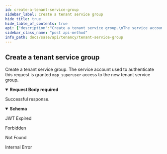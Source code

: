 ```yaml
---
id: create-a-tenant-service-group
sidebar_label: Create a tenant service group
hide_title: true
hide_table_of_contents: true
api: {"description":"Create a tenant service group.\nThe service account used to authenticate this request\nis granted `msp_superuser` access to the new tenant\nservice group.\n","operationId":"post-tenancy-v1-tenant_service_groups","requestBody":{"content":{"application/json":{"schema":{"allOf":[{"properties":{"display_name":{"description":"The tenant service group's display name.\n","example":"Example TSG","type":"string"},"parent_id":{"allOf":[{"allOf":[{"description":"A unique identifier.","example":"1378242802","maxLength":10,"minLength":10,"pattern":"^1[0-9]+$","readOnly":true,"type":"string"}],"example":1995877003,"readOnly":false,"type":"string"}],"description":"The TSG ID for this tenant service group's parent.\n"},"support_contact":{"description":"The email address of the person or organization that should\nbe contacted for support of this TSG.\n","example":"user@example.com","type":"string"},"vertical":{"description":"A token that identifies the business vertical supported by the SASE\nproducts managed by this TSG.\n","enum":["High Tech","Education","Manufacturing","Hospitality","Professional & Legal Services","Wholesale & Retail","Finance","Telecommunications","State & Local Government","Transportation & Logistics","Federal Government","Media & Entertainment","Nonclassifiable Establishments","Healthcare","Utilities & Energy","Insurance","Agriculture","Pharma & Life Sciences","Construction","Aerospace & Defense","Real Estate","Restaurant/Food Industry","Other"],"example":"High Tech","type":"string"}},"required":["display_name"],"type":"object"}],"type":"object"}}},"required":true},"responses":{"200":{"content":{"application/json":{"schema":{"allOf":[{"allOf":[{"properties":{"display_name":{"description":"The tenant service group's display name.\n","example":"Example TSG","type":"string"},"id":{"allOf":[{"description":"A unique identifier.","example":"1378242802","maxLength":10,"minLength":10,"pattern":"^1[0-9]+$","readOnly":true,"type":"string"}],"description":"The tenant service group's ID.","readOnly":true},"parent_id":{"allOf":[{"allOf":[{"description":"A unique identifier.","example":"1378242802","maxLength":10,"minLength":10,"pattern":"^1[0-9]+$","readOnly":true,"type":"string"}],"example":1995877003,"readOnly":false,"type":"string"}],"description":"The TSG ID for this tenant service group's parent.\n"},"support_contact":{"description":"The email address of the person or organization that should\nbe contacted for support of this TSG.\n","example":"user@example.com","type":"string"},"vertical":{"description":"A token that identifies the business vertical supported by the SASE\nproducts managed by this TSG.\n","enum":["High Tech","Education","Manufacturing","Hospitality","Professional & Legal Services","Wholesale & Retail","Finance","Telecommunications","State & Local Government","Transportation & Logistics","Federal Government","Media & Entertainment","Nonclassifiable Establishments","Healthcare","Utilities & Energy","Insurance","Agriculture","Pharma & Life Sciences","Construction","Aerospace & Defense","Real Estate","Restaurant/Food Industry","Other"],"example":"High Tech","type":"string"}},"required":["id"],"type":"object"}],"type":"object"}]}}},"description":"Successful response."},"400":{"content":{"application/json":{"examples":{"Children Limit":{"value":{"error":"Bad Request","message":"A Tenant Service Group can have at most {integer} direct children.","statusCode":400}},"Depth Limit":{"value":{"error":"Bad Request","message":"A Tenant Service Group can be at most {integer} levels deep.","statusCode":400}},"Name Conflict":{"value":{"error":"Bad Request","message":"A Tenant Service Group of that name already exists.","statusCode":400}},"Size Limit":{"value":{"error":"Bad Request","message":"One Tenant Service Group Hierarchy can have at most {integer} children.","statusCode":400}}}}},"description":""},"401":{"content":{"text/plain":{"examples":{"Jwt Expired":{"value":"Jwt is expired"}}}},"description":"JWT Expired"},"403":{"content":{"application/json":{"examples":{"Forbidden":{"value":{"error":"Forbidden","message":"Forbidden","statusCode":403}}}}},"description":"Forbidden"},"404":{"content":{"application/json":{"examples":{"Tenant Service Group Not Found":{"value":{"error":"Not Found","message":"Not Found","statusCode":404}}}}},"description":"Not Found"},"500":{"content":{"application/json":{"examples":{"Internal Error":{"value":{"error":"Internal Server Error","message":"An internal server error occurred","statusCode":500}}}}},"description":"Internal Error"}},"security":[{"Bearer":[]}],"tags":["TenantServiceGroup"],"parameters":[],"method":"post","path":"/tenancy/v1/tenant_service_groups","servers":[{"url":"/"}],"securitySchemes":{"Bearer":{"scheme":"bearer","type":"http"}},"jsonRequestBodyExample":{"display_name":"Example TSG","parent_id":{},"support_contact":"user@example.com","vertical":"High Tech"},"info":{"contact":{},"description":"Manages tenant service groups.\n","title":"Tenant Service Group","version":"1.0"},"postman":{"name":"Create a tenant service group","description":{"content":"Create a tenant service group.\nThe service account used to authenticate this request\nis granted `msp_superuser` access to the new tenant\nservice group.\n","type":"text/plain"},"url":{"path":["tenancy","v1","tenant_service_groups"],"host":["{{baseUrl}}"],"query":[],"variable":[]},"header":[{"key":"Content-Type","value":"application/json"},{"key":"Accept","value":"application/json"}],"method":"POST","body":{"mode":"raw","raw":"\"\"","options":{"raw":{"language":"json"}}},"auth":{"type":"bearer","bearer":[{"type":"any","value":"<Bearer Token>","key":"token"}]}}}
sidebar_class_name: "post api-method"
info_path: docs/sase/api/tenancy/tenant-service-group
---
```



## Create a tenant service group



Create a tenant service group.
The service account used to authenticate this request
is granted `msp_superuser` access to the new tenant
service group.


<details style={{}} data-collapsed={false} open={true}><summary style={{"textAlign":"left"}}><strong>Request Body</strong><strong style={{"fontSize":"var(--ifm-code-font-size)","color":"var(--openapi-required)"}}> required</strong></summary><div style={{"textAlign":"left","marginLeft":"1rem"}}></div><ul style={{"marginLeft":"1rem"}}><SchemaItem collapsible={false} name={"display_name"} required={true} schemaDescription={"The tenant service group's display name.\n"} schemaName={"string"} qualifierMessage={undefined}></SchemaItem><SchemaItem collapsible={false} name={"parent_id"} required={false} schemaDescription={"The TSG ID for this tenant service group's parent.\n"} schemaName={"string"} qualifierMessage={"**Possible values:** 10 ≤ length ≤ 10, Value must match regular expression `^1[0-9]+$`"}></SchemaItem><SchemaItem collapsible={false} name={"support_contact"} required={false} schemaDescription={"The email address of the person or organization that should\nbe contacted for support of this TSG.\n"} schemaName={"string"} qualifierMessage={undefined}></SchemaItem><SchemaItem collapsible={false} name={"vertical"} required={false} schemaDescription={"A token that identifies the business vertical supported by the SASE\nproducts managed by this TSG.\n"} schemaName={"string"} qualifierMessage={"**Possible values:** [`High Tech`, `Education`, `Manufacturing`, `Hospitality`, `Professional & Legal Services`, `Wholesale & Retail`, `Finance`, `Telecommunications`, `State & Local Government`, `Transportation & Logistics`, `Federal Government`, `Media & Entertainment`, `Nonclassifiable Establishments`, `Healthcare`, `Utilities & Energy`, `Insurance`, `Agriculture`, `Pharma & Life Sciences`, `Construction`, `Aerospace & Defense`, `Real Estate`, `Restaurant/Food Industry`, `Other`]"}></SchemaItem></ul></details><div><ApiTabs><TabItem label={"200"} value={"200"}><div>

Successful response.

</div><div><details style={{}} data-collapsed={false} open={true}><summary style={{"textAlign":"left"}}><strong>Schema</strong></summary><div style={{"textAlign":"left","marginLeft":"1rem"}}></div><ul style={{"marginLeft":"1rem"}}><SchemaItem collapsible={false} name={"display_name"} required={false} schemaDescription={"The tenant service group's display name.\n"} schemaName={"string"} qualifierMessage={undefined}></SchemaItem><SchemaItem collapsible={false} name={"id"} required={true} schemaDescription={"The tenant service group's ID."} schemaName={"string"} qualifierMessage={"**Possible values:** 10 ≤ length ≤ 10, Value must match regular expression `^1[0-9]+$`"}></SchemaItem><SchemaItem collapsible={false} name={"parent_id"} required={false} schemaDescription={"The TSG ID for this tenant service group's parent.\n"} schemaName={"string"} qualifierMessage={"**Possible values:** 10 ≤ length ≤ 10, Value must match regular expression `^1[0-9]+$`"}></SchemaItem><SchemaItem collapsible={false} name={"support_contact"} required={false} schemaDescription={"The email address of the person or organization that should\nbe contacted for support of this TSG.\n"} schemaName={"string"} qualifierMessage={undefined}></SchemaItem><SchemaItem collapsible={false} name={"vertical"} required={false} schemaDescription={"A token that identifies the business vertical supported by the SASE\nproducts managed by this TSG.\n"} schemaName={"string"} qualifierMessage={"**Possible values:** [`High Tech`, `Education`, `Manufacturing`, `Hospitality`, `Professional & Legal Services`, `Wholesale & Retail`, `Finance`, `Telecommunications`, `State & Local Government`, `Transportation & Logistics`, `Federal Government`, `Media & Entertainment`, `Nonclassifiable Establishments`, `Healthcare`, `Utilities & Energy`, `Insurance`, `Agriculture`, `Pharma & Life Sciences`, `Construction`, `Aerospace & Defense`, `Real Estate`, `Restaurant/Food Industry`, `Other`]"}></SchemaItem></ul></details></div></TabItem><TabItem label={"400"} value={"400"}><div></div><div></div></TabItem><TabItem label={"401"} value={"401"}><div>

JWT Expired

</div><div></div></TabItem><TabItem label={"403"} value={"403"}><div>

Forbidden

</div><div></div></TabItem><TabItem label={"404"} value={"404"}><div>

Not Found

</div><div></div></TabItem><TabItem label={"500"} value={"500"}><div>

Internal Error

</div><div></div></TabItem></ApiTabs></div>
      